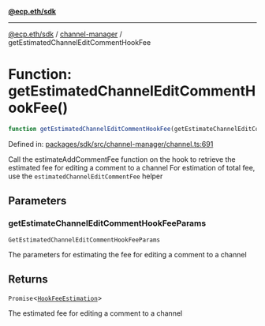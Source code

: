 [**@ecp.eth/sdk**](../../index.mdx)

***

[@ecp.eth/sdk](/sdk-reference/index.mdx) / [channel-manager](/sdk-reference/channel-manager/index.mdx) / getEstimatedChannelEditCommentHookFee

# Function: getEstimatedChannelEditCommentHookFee()

```ts
function getEstimatedChannelEditCommentHookFee(getEstimateChannelEditCommentHookFeeParams): Promise<HookFeeEstimation>;
```

Defined in: [packages/sdk/src/channel-manager/channel.ts:691](https://github.com/ecp-eth/comments-monorepo/blob/main/packages/sdk/src/channel-manager/channel.ts#L691)

Call the estimateAddCommentFee function on the hook to retrieve the estimated fee for editing a comment to a channel
For estimation of total fee, use the `estimatedChannelEditCommentFee` helper

## Parameters

### getEstimateChannelEditCommentHookFeeParams

`GetEstimatedChannelEditCommentHookFeeParams`

The parameters for estimating the fee for editing a comment to a channel

## Returns

`Promise`\<[`HookFeeEstimation`](/sdk-reference/channel-manager/types/type-aliases/HookFeeEstimation.mdx)\>

The estimated fee for editing a comment to a channel
